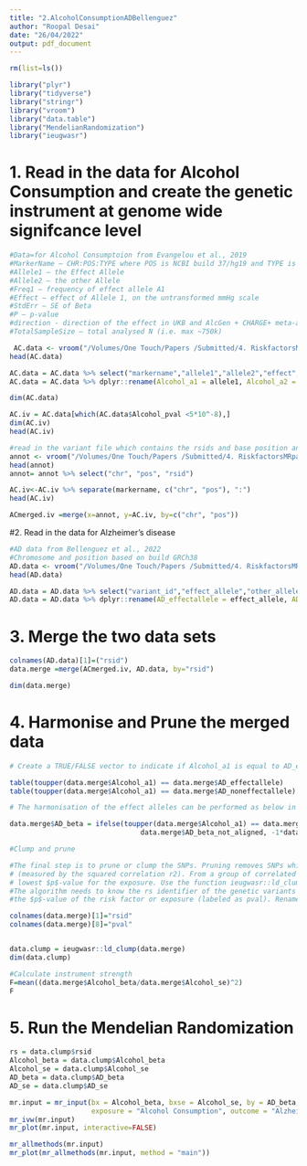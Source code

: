 ```yaml
---
title: "2.AlcoholConsumptionADBellenguez"
author: "Roopal Desai"
date: "26/04/2022"
output: pdf_document
---
```

```r
rm(list=ls())
```

```r
library("plyr") 
library("tidyverse")
library("stringr") 
library("vroom") 
library("data.table") 
library("MendelianRandomization") 
library("ieugwasr")
```

# 1. Read in the data for Alcohol Consumption and create the genetic instrument at genome wide signifcance level 

```r

#Data=for Alcohol Consumptoion from Evangelou et al., 2019 
#MarkerName – CHR:POS:TYPE where POS is NCBI build 37/hg19 and TYPE is SNP or INDEL
#Allele1 – the Effect Allele
#Allele2 – the other Allele
#Freq1 – frequency of effect allele A1
#Effect – effect of Allele 1, on the untransformed mmHg scale
#StdErr – SE of Beta
#P – p-value
#direction - direction of the effect in UKB and AlcGen + CHARGE+ meta-analysis
#TotalSampleSize – total analysed N (i.e. max ~750k)

 AC.data <- vroom("/Volumes/One Touch/Papers /Submitted/4. RiskfactorsMRpaper /Data/Alcohol Consumption/Evangelou et al., 2019 /EvangelouE_31358974.txt")
head(AC.data)

```

```r

AC.data = AC.data %>% select("markername","allele1","allele2","effect","stderr","pvalue")
AC.data = AC.data %>% dplyr::rename(Alcohol_a1 = allele1, Alcohol_a2 = allele2, Alcohol_beta = effect, Alcohol_se = stderr, Alcohol_pval = pvalue)

dim(AC.data)
```



```r
AC.iv = AC.data[which(AC.data$Alcohol_pval <5*10^-8),]
dim(AC.iv)
head(AC.iv)
```

```r
#read in the variant file which contains the rsids and base position and Chromosome for UKBB and is built on GRCH37  
annot <- vroom("/Volumes/One Touch/Papers /Submitted/4. RiskfactorsMRpaper /Data/Blood Pressure/UKBioBankData/variants.tsv.bgz")
head(annot)
annot= annot %>% select("chr", "pos", "rsid")
```


```r
AC.iv<-AC.iv %>% separate(markername, c("chr", "pos"), ":")
head(AC.iv)
```
```r
ACmerged.iv =merge(x=annot, y=AC.iv, by=c("chr", "pos"))
```



#2. Read in the data for Alzheimer's disease 

```r
#AD data from Bellenguez et al., 2022 
#Chromosome and position based on build GRCh38
AD.data <- vroom("/Volumes/One Touch/Papers /Submitted/4. RiskfactorsMRpaper /Data/Alzheimer's Disease/Bellenguez 2022/GCST90027158_buildGRCh38.tsv")
head(AD.data)
```



```r
AD.data = AD.data %>% select("variant_id","effect_allele","other_allele","beta","standard_error","p_value")
AD.data = AD.data %>% dplyr::rename(AD_effectallele = effect_allele, AD_noneffectallele = other_allele, AD_beta_not_aligned = beta, AD_se = standard_error, AD_pval = p_value)
```

# 3. Merge the two data sets 

```r

colnames(AD.data)[1]=("rsid")
data.merge =merge(ACmerged.iv, AD.data, by="rsid") 

dim(data.merge)
```

# 4. Harmonise and Prune the merged data 

```r

# Create a TRUE/FALSE vector to indicate if Alcohol_a1 is equal to AD_effectallele. 

table(toupper(data.merge$Alcohol_a1) == data.merge$AD_effectallele)
table(toupper(data.merge$Alcohol_a1) == data.merge$AD_noneffectallele)
```


```r

# The harmonisation of the effect alleles can be performed as below in this case we are just creating the variable AD_beta as all the alleles are aligned 

data.merge$AD_beta = ifelse(toupper(data.merge$Alcohol_a1) == data.merge$AD_effectallele, 
                                data.merge$AD_beta_not_aligned, -1*data.merge$AD_beta_not_aligned)
```

```r

#Clump and prune

#The final step is to prune or clump the SNPs. Pruning removes SNPs which are correlated 
# (measured by the squared correlation r2). From a group of correlated SNPs it retains the one with the 
# lowest $p$-value for the exposure. Use the function ieugwasr::ld_clump to prune the data. 
#The algorithm needs to know the rs identifier of the genetic variants (labeled as rsid) and 
#the $p$-value of the risk factor or exposure (labeled as pval). Rename the following columns accordingly:

colnames(data.merge)[1]="rsid"
colnames(data.merge)[8]="pval"


data.clump = ieugwasr::ld_clump(data.merge)
dim(data.clump)
```

```r
#Calculate instrument strength
F=mean((data.merge$Alcohol_beta/data.merge$Alcohol_se)^2)
F
```

# 5. Run the Mendelian Randomization 


```r
rs = data.clump$rsid
Alcohol_beta = data.clump$Alcohol_beta
Alcohol_se = data.clump$Alcohol_se
AD_beta = data.clump$AD_beta
AD_se = data.clump$AD_se

mr.input = mr_input(bx = Alcohol_beta, bxse = Alcohol_se, by = AD_beta, byse = AD_se, 
                    exposure = "Alcohol Consumption", outcome = "Alzheimer's Disease", snps = rs)
mr_ivw(mr.input)
mr_plot(mr.input, interactive=FALSE)

```
```r
mr_allmethods(mr.input)
mr_plot(mr_allmethods(mr.input, method = "main"))
```



